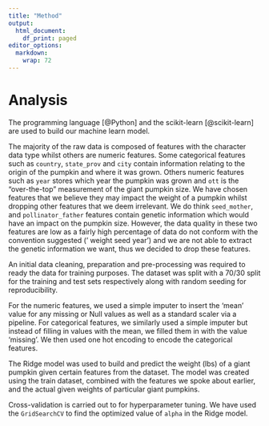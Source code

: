 ```yaml
---
title: "Method"
output:
  html_document:
    df_print: paged
editor_options:
  markdown:
    wrap: 72
---
```


# Analysis

The programming language [@Python] and the scikit-learn [@scikit-learn] are used to build our machine learn model.

The majority of the raw data is composed of features with the character
data type whilst others are numeric features. Some categorical features
such as `country`, `state_prov` and `city` contain information relating
to the origin of the pumpkin and where it was grown. Others numeric
features such as `year` stores which year the pumpkin was grown and
`ott` is the "over-the-top" measurement of the giant pumpkin size. We
have chosen features that we believe they may impact the weight of a
pumpkin whilst dropping other features that we deem irrelevant. We do
think `seed_mother`, and `pollinator_father` features contain genetic
information which would have an impact on the pumpkin size. However, the
data quality in these two features are low as a fairly high percentage
of data do not conform with the convention suggested (' weight seed
year') and we are not able to extract the genetic information we want,
thus we decided to drop these features.

An initial data cleaning, preparation and pre-processing was required to
ready the data for training purposes. The dataset was split with a 70/30
split for the training and test sets respectively along with random
seeding for reproducibility.

For the numeric features, we used a simple imputer to insert the 'mean'
value for any missing or Null values as well as a standard scaler via a
pipeline. For categorical features, we similarly used a simple imputer
but instead of filling in values with the mean, we filled them in with
the value 'missing'. We then used one hot encoding to encode the
categorical features.

The Ridge model was used to build and predict the weight (lbs) of a
giant pumpkin given certain features from the dataset. The model was
created using the train dataset, combined with the features we spoke
about earlier, and the actual given weights of particular giant
pumpkins.

Cross-validation is carried out to for hyperparameter tuning. We have
used the `GridSearchCV` to find the optimized value of `alpha` in the
Ridge model.
